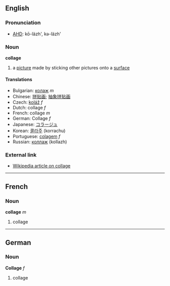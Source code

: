 ==English==

===Pronunciation===
*[[w:AHD|AHD]]: kō-läzh', kə-läzh'

===Noun===
'''collage'''

# a [[picture]] made by sticking other pictures onto a [[surface]]

====Translations====
*Bulgarian: [[колаж]] ''m''
*Chinese: [[拼贴画]]; [[抽象拼贴画]]
*Czech: [[koláž]] ''f''
*Dutch: collage ''f''
*French: collage ''m''
*German: Collage ''f''
*Japanese: [[コラージュ]]
*Korean: [[콜라주]] (korrachu)
*Portuguese: [[colagem]] ''f''
*Russian: [[коллаж]] (kollazh)

===External link===

*[[en:collage|Wikipedia article on collage]]

----

==French==

===Noun===
'''collage''' ''m''

# collage

----

==German==

===Noun===
'''Collage''' ''f''

# collage